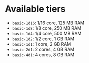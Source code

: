 # Available tiers

- `basic-1d16`: 1/16 core, 125 MB RAM
- `basic-1d8`: 1/8 core, 250 MB RAM
- `basic-1d4`: 1/4 core, 500 MB RAM
- `basic-1d2`: 1/2 core, 1 GB RAM
- `basic-1d1`: 1 core, 2 GB RAM
- `basic-2d1`: 2 cores, 4 GB RAM
- `basic-4d1`: 4 cores, 8 GB RAM

